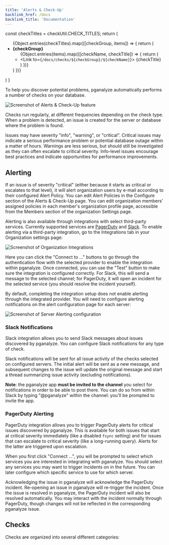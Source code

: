 ```yaml
---
title: 'Alerts & Check-Up'
backlink_href: /docs
backlink_title: 'Documentation'
---
```



  const checkTitles = checkUtil.CHECK_TITLES;
  return (
    <ul>
      {Object.entries(checkTitles).map(([checkGroup, items]) => {
        return (
          <li key={checkGroup}>
            <strong>{checkGroup}</strong>
            <ul>
              {Object.entries(items).map(([checkName, checkTitle]) => {
                return (
                  <li key={checkName}>
                    <Link to={`/docs/checks/${checkGroup}/${checkName}`}>
                      {checkTitle}
                    </Link>
                  </li>
                )
              })}
            </ul>
          </li>
        )
      })}
    </ul>
  )
}

To help you discover potential problems, pganalyze automatically performs a number
of checks on your database.

![Screenshot of Alerts & Check-Up feature](./checks-screenshot.png)

Checks run regularly, at different frequencies depending on the check type. When
a problem is detected, an issue is created for the server or database where the
problem is found.

Issues may have severity "info", "warning", or "critical". Critical issues may
indicate a serious performance problem or potential database outage within a matter
of hours. Warnings are less serious, but should still be investigated as they can
often escalate to critical severity. Info-level issues encourage best practices and
indicate opportunities for performance improvements.


## Alerting

If an issue is of severity "critical" (either because it starts as critical or
escalates to that level), it will alert organization users by e-mail according to
their configured Alert Policy. You can edit Alert Policies in the Configure section
of the Alerts & Check-Up page. You can edit organization members' assigned policies
in each member's organization profile page, accessible from the Members section of
the organization Settings page.

Alerting is also available through integrations with select third-party services.
Currently supported services are [PagerDuty](https://pagerduty.com) and [Slack](https://slack.com).
To enable alerting via a third-party integration, go to the Integrations tab in your
Organization settings page:

![Screenshot of Organization Integrations](./organization-integrations.png)

Here you can click the "Connect to ..." buttons to go through the authentication flow
with the selected provider to enable the integration within pganalyze. Once connected,
you can use the "Test" button to make sure the integration is configured correctly. For
Slack, this will send a message to the selected channel; for PagerDuty, it will open an
incident for the selected service (you should resolve the incident yourself).

By default, completing the integration setup does not enable alerting through the integrated
provider. You will need to configure alerting notifications on the alert configuration
page for each server:

![Screenshot of Server Alerting configuration](./alerts-config.png)


### Slack Notifications

Slack integration allows you to send Slack messages about issues discovered by pganalyze.
You can configure Slack notifications for any type of check.

Slack notifications will be sent for all issue activity of the checks selected on configured
servers. The initial alert will be sent as a new message, and subsequent changes to the issue
will update the original message and start a thread summarizing issue activity (excluding
notifications).

**Note**: the pganalyze app **must be invited to the channel** you select for notifications
in order to be able to post there. You can do so from within Slack by typing "@pganalyze"
within the channel: you'll be prompted to invite the app.


### PagerDuty Alerting

PagerDuty integration allows you to trigger PagerDuty alerts for critical issues discovered
by pganalyze. This is available for both issues that start at critical severity immediately
(like a disabled `fsync` setting) and for issues that can escalate to critical severity (like
a long-running query). Alerts for the latter are triggered upon escalation.

When you first click "Connect ...", you will be prompted to select which services you are
interested in integrating with pganalyze. You should select any services you may want to
trigger incidents on in the future. You can later configure which specific service to use
for which server.

Acknowledging the issue in pganalyze will acknowledge the PagerDuty incident. Re-opening an
issue in pganalyze will re-trigger the incident. Once the issue is resolved in pganalyze, the
PagerDuty incident will also be resolved automatically. You may interact with the incident
normally through PagerDuty, though changes will not be reflected in the corresponding pganalyze
issue.


## Checks

Checks are organized into several different categories:

<CheckLinks />